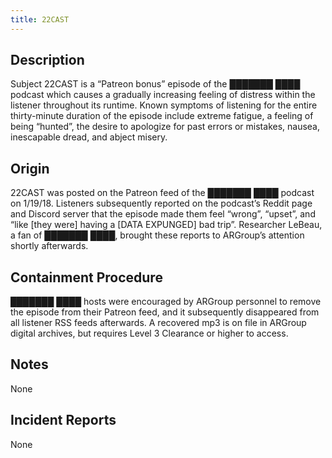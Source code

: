 ```yaml
---
title: 22CAST
---
```


## Description
Subject 22CAST is a “Patreon bonus” episode of the ███████ ████ podcast which causes a gradually increasing feeling of distress within the listener throughout its runtime. Known symptoms of listening for the entire thirty-minute duration of the episode include extreme fatigue, a feeling of being “hunted”, the desire to apologize for past errors or mistakes, nausea, inescapable dread, and abject misery.

## Origin
22CAST was posted on the Patreon feed of the ███████ ████ podcast on 1/19/18. Listeners subsequently reported on the podcast’s Reddit page and Discord server that the episode made them feel “wrong”, “upset”, and “like [they were] having a [DATA EXPUNGED] bad trip”. Researcher LeBeau, a fan of ███████ ████, brought these reports to ARGroup’s attention shortly afterwards.

## Containment Procedure
███████ ████ hosts were encouraged by ARGroup personnel to remove the episode from their Patreon feed, and it subsequently disappeared from all listener RSS feeds afterwards. A recovered mp3 is on file in ARGroup digital archives, but requires Level 3 Clearance or higher to access.

## Notes
None

## Incident Reports
None

